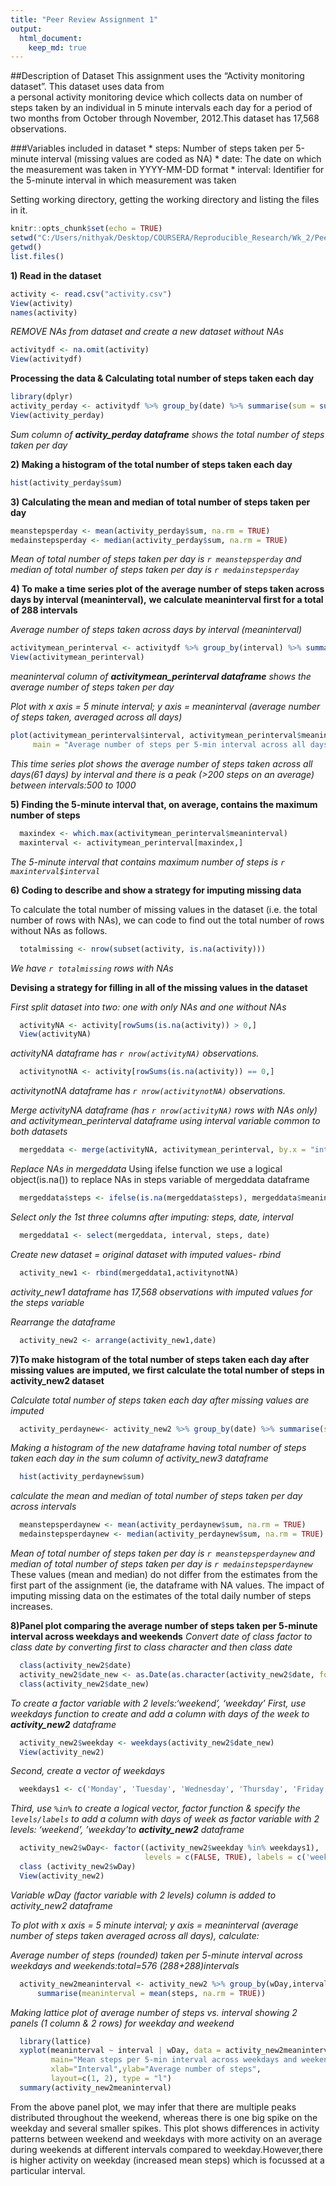 ```yaml
---
title: "Peer Review Assignment 1"
output: 
  html_document:
    keep_md: true
---
```

##Description of Dataset
This assignment uses the "Activity monitoring dataset". This dataset uses data from  
a personal activity monitoring device which collects data on number of steps taken by 
an individual in 5 minute intervals each day for a period of two months from October 
through November, 2012.This dataset has 17,568 observations. 

###Variables included in dataset
* steps: Number of steps taken per 5-minute interval (missing values are coded as NA)
* date: The date on which the measurement was taken in YYYY-MM-DD format
* interval: Identifier for the 5-minute interval in which measurement was taken

Setting working directory, getting the working directory and listing the files in it.  
```r
knitr::opts_chunk$set(echo = TRUE)
setwd("C:/Users/nithyak/Desktop/COURSERA/Reproducible_Research/Wk_2/Peer_Assessment_Assignment_1")
getwd()
list.files()
```

**1) Read in the dataset**
```r
activity <- read.csv("activity.csv")
View(activity)
names(activity)
```

*REMOVE NAs from dataset and create a new dataset without NAs*
```r
activitydf <- na.omit(activity)
View(activitydf)
```

**Processing the data & Calculating total number of steps taken each day**
```r
library(dplyr)
activity_perday <- activitydf %>% group_by(date) %>% summarise(sum = sum(steps, na.rm = TRUE))
View(activity_perday)
```
*Sum column of **activity_perday dataframe** shows the total number of steps taken per day*

**2) Making a histogram of the total number of steps taken each day**
```r
hist(activity_perday$sum)
```

**3) Calculating the mean and median of total number of steps taken per day**
```r
meanstepsperday <- mean(activity_perday$sum, na.rm = TRUE)
medainstepsperday <- median(activity_perday$sum, na.rm = TRUE)
```
*Mean of total number of steps taken per day is `r meanstepsperday` and median of total number of steps taken per day is `r medainstepsperday`*

**4) To make a time series plot of the average number of steps taken across days by interval (meaninterval),**
**we calculate meaninterval first for a total of 288 intervals**

*Average number of steps taken across days by interval (meaninterval)*
```r
activitymean_perinterval <- activitydf %>% group_by(interval) %>% summarise(meaninterval = mean(steps, na.rm = TRUE))
View(activitymean_perinterval)
```
*meaninterval column of **activitymean_perinterval dataframe** shows the average number of steps taken per day*


*Plot with x axis = 5 minute interval; y axis = meaninterval (average number of steps taken,*
*averaged across all days)*
```r
plot(activitymean_perinterval$interval, activitymean_perinterval$meaninterval, type = "l", col = "red", 
     main = "Average number of steps per 5-min interval across all days")
```

*This time series plot shows the average number of steps taken across all days(61 days) by interval**
**and there is a peak (>200 steps on an average) between intervals:500 to 1000*


**5) Finding the 5-minute interval that, on average, contains the maximum number of steps**
```r
  maxindex <- which.max(activitymean_perinterval$meaninterval)
  maxinterval <- activitymean_perinterval[maxindex,]
```
*The 5-minute interval that contains maximum number of steps is `r maxinterval$interval`*

**6) Coding to describe and show a strategy for imputing missing data**  

To calculate the total number of missing values in the dataset (i.e. the total number of rows with NAs),
we can code to find out the total number of rows without NAs as follows.
```r
  totalmissing <- nrow(subset(activity, is.na(activity)))
```
*We have `r totalmissing` rows with NAs*
  
  
**Devising a strategy for filling in all of the missing values in the dataset**  

*First split dataset into two: one with only NAs and one without NAs*
```r
  activityNA <- activity[rowSums(is.na(activity)) > 0,]
  View(activityNA)
```
*activityNA dataframe has `r nrow(activityNA)` observations.*


```r
  activitynotNA <- activity[rowSums(is.na(activity)) == 0,]
```
*activitynotNA dataframe has `r nrow(activitynotNA)` observations.*


*Merge activityNA dataframe (has `r nrow(activityNA)` rows with NAs only) and activitymean_perinterval*
*dataframe using interval variable common to both datasets* 
```r
  mergeddata <- merge(activityNA, activitymean_perinterval, by.x = "interval", by.y = "interval")
```
  
  
*Replace NAs in mergeddata*
Using ifelse function we use a logical object(is.na()) to replace NAs in steps variable of mergeddata dataframe
```r
  mergeddata$steps <- ifelse(is.na(mergeddata$steps), mergeddata$meaninterval , mergeddata$steps)
```
 
  
*Select only the 1st three columns after imputing: steps, date, interval*
```r
  mergeddata1 <- select(mergeddata, interval, steps, date)
```


*Create new dataset = original dataset with imputed values- rbind*
```r
  activity_new1 <- rbind(mergeddata1,activitynotNA)
```
*activity_new1 dataframe has 17,568 observations with imputed values for the steps variable*


*Rearrange the dataframe*
```r
  activity_new2 <- arrange(activity_new1,date)
```
 
  
**7)To make histogram of the total number of steps taken each day after missing values**
**are imputed, we first calculate the total number of steps in activity_new2 dataset**  

*Calculate total number of steps taken each day after missing values are imputed*
```r
  activity_perdaynew<- activity_new2 %>% group_by(date) %>% summarise(sum = sum(steps, na.rm = TRUE))
```
  
*Making a histogram of the new dataframe having total number of steps taken each day*
*in the sum column of activity_new3 dataframe*
```r
  hist(activity_perdaynew$sum)
```
  
*calculate the mean and median of total number of steps taken per day across intervals*
```r
  meanstepsperdaynew <- mean(activity_perdaynew$sum, na.rm = TRUE)
  medainstepsperdaynew <- median(activity_perdaynew$sum, na.rm = TRUE)
```
*Mean of total number of steps taken per day is `r meanstepsperdaynew` and median of total number of steps taken per day is `r medainstepsperdaynew`*
These values (mean and median) do not differ from the estimates from the first part of the assignment
(ie, the dataframe with NA values. The impact of imputing missing data on the estimates of the 
total daily number of steps increases.


**8)Panel plot comparing the average number of steps taken per 5-minute interval across weekdays and weekends**
*Convert date of class factor to class date by converting first to class character and then class date*
```r
  class(activity_new2$date)
  activity_new2$date_new <- as.Date(as.character(activity_new2$date, format = "%m/%d/%Y %H:%M:%S"))
  class(activity_new2$date_new)
```


*To create a factor variable with 2 levels:'weekend', 'weekday'*
*First, use weekdays function to create and add a column with days of the week to **activity_new2** dataframe*
```r
  activity_new2$weekday <- weekdays(activity_new2$date_new)
  View(activity_new2)
```
  
*Second, create a vector of weekdays*
```r
  weekdays1 <- c('Monday', 'Tuesday', 'Wednesday', 'Thursday', 'Friday')
```
  
*Third, use `%in%` to create a logical vector, factor function & specify the `levels/labels` to add a column with days of week as factor variable with 2 levels: 'weekend', 'weekday'to **activity_new2** dataframe*
```r
  activity_new2$wDay<- factor((activity_new2$weekday %in% weekdays1), 
                              levels = c(FALSE, TRUE), labels = c('weekend', 'weekday'))
  class (activity_new2$wDay)
  View(activity_new2)
```
*Variable wDay (factor variable with 2 levels) column is added to activity_new2 dataframe*


*To plot with x axis = 5 minute interval; y axis = meaninterval (average number of steps taken*
*averaged across all days), calculate:*

*Average number of steps (rounded) taken per 5-minute interval across weekdays and weekends:total=576 (288+288)intervals*
```r
  activity_new2meaninterval <- activity_new2 %>% group_by(wDay,interval) %>% 
      summarise(meaninterval = mean(steps, na.rm = TRUE))
```


*Making lattice plot of average number of steps vs. interval showing 2 panels (1 column & 2 rows) for*
*weekday and weekend*
```r
  library(lattice)
  xyplot(meaninterval ~ interval | wDay, data = activity_new2meaninterval, 
         main="Mean steps per 5-min interval across weekdays and weekends",  
         xlab="Interval",ylab="Average number of steps",
         layout=c(1, 2), type = "l") 
  summary(activity_new2meaninterval)
```

From the above panel plot, we may infer that there are multiple peaks distributed throughout the weekend, 
whereas there is one big spike on the weekday and several smaller spikes. This plot shows differences in 
activity patterns between weekend and weekdays with more activity on an average during weekends at different intervals compared to weekday.However,there is higher activity on weekday (increased mean steps) which is 
focussed at a particular interval.


